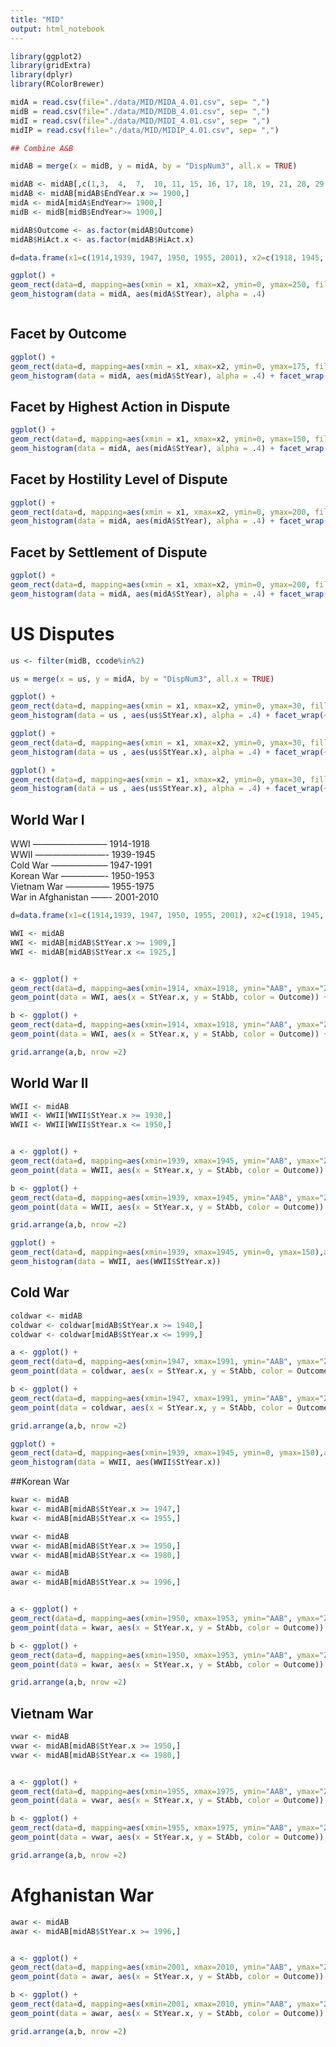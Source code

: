 ```yaml
---
title: "MID"
output: html_notebook
---
```


```r
library(ggplot2)
library(gridExtra)
library(dplyr)
library(RColorBrewer)

midA = read.csv(file="./data/MID/MIDA_4.01.csv", sep= ",")
midB = read.csv(file="./data/MID/MIDB_4.01.csv", sep= ",")
midI = read.csv(file="./data/MID/MIDI_4.01.csv", sep= ",")
midIP = read.csv(file="./data/MID/MIDIP_4.01.csv", sep= ",")

## Combine A&B 

midAB = merge(x = midB, y = midA, by = "DispNum3", all.x = TRUE)

midAB <- midAB[,c(1,3,	4,	7,	10,	11,	15,	16,	17,	18,	19,	21,	28,	29,	32,	33,	36,	37,	38,	39,	40,	41,	42)]
midAB <- midAB[midAB$EndYear.x >= 1900,]
midA <- midA[midA$EndYear>= 1900,]
midB <- midB[midB$EndYear>= 1900,]

midAB$Outcome <- as.factor(midAB$Outcome)
midAB$HiAct.x <- as.factor(midAB$HiAct.x)

d=data.frame(x1=c(1914,1939, 1947, 1950, 1955, 2001), x2=c(1918, 1945, 1991, 1953, 1975, 2010), y1=c(0,0,0,0,0,0), Conflict=c("WWI", "WWII", "Cold War", "Korean War", "Vietnam War", "Afghanistan War"), r=c(1,2,3,4,5,6))

ggplot() + 
geom_rect(data=d, mapping=aes(xmin = x1, xmax=x2, ymin=0, ymax=250, fill = Conflict ),alpha=0.5) +
geom_histogram(data = midA, aes(midA$StYear), alpha = .4) 



```

## Facet by Outcome
```r
ggplot() + 
geom_rect(data=d, mapping=aes(xmin = x1, xmax=x2, ymin=0, ymax=175, fill = Conflict ),alpha=0.5) +
geom_histogram(data = midA, aes(midA$StYear), alpha = .4) + facet_wrap(~Outcome)

```


## Facet by Highest Action in Dispute 

```r
ggplot() + 
geom_rect(data=d, mapping=aes(xmin = x1, xmax=x2, ymin=0, ymax=150, fill = Conflict ),alpha=0.5) +
geom_histogram(data = midA, aes(midA$StYear), alpha = .4) + facet_wrap(~HiAct)

```


## Facet by Hostility Level of Dispute 
```r
ggplot() + 
geom_rect(data=d, mapping=aes(xmin = x1, xmax=x2, ymin=0, ymax=200, fill = Conflict ),alpha=0.5) +
geom_histogram(data = midA, aes(midA$StYear), alpha = .4) + facet_wrap(~HostLev)

```


## Facet by Settlement of Dispute 
```r
ggplot() + 
geom_rect(data=d, mapping=aes(xmin = x1, xmax=x2, ymin=0, ymax=200, fill = Conflict ),alpha=0.5) +
geom_histogram(data = midA, aes(midA$StYear), alpha = .4) + facet_wrap(~Settle)

```



# US Disputes 

```r
us <- filter(midB, ccode%in%2)

us = merge(x = us, y = midA, by = "DispNum3", all.x = TRUE)

ggplot() + 
geom_rect(data=d, mapping=aes(xmin = x1, xmax=x2, ymin=0, ymax=30, fill = Conflict ),alpha=0.3) +
geom_histogram(data = us , aes(us$StYear.x), alpha = .4) + facet_wrap(~Outcome)

```


```r
ggplot() + 
geom_rect(data=d, mapping=aes(xmin = x1, xmax=x2, ymin=0, ymax=30, fill = Conflict ),alpha=0.3) +
geom_histogram(data = us , aes(us$StYear.x), alpha = .4) + facet_wrap(~Orig)

```


```r
ggplot() + 
geom_rect(data=d, mapping=aes(xmin = x1, xmax=x2, ymin=0, ymax=30, fill = Conflict ),alpha=0.3) +
geom_histogram(data = us , aes(us$StYear.x), alpha = .4) + facet_wrap(~HostLev.x)

```









## World War I 

WWI    -------------------------- 1914-1918  
WWII  ------------------------- 1939-1945  
Cold War -------------------- 1947-1991  
Korean War ---------------- 1950-1953  
Vietnam War --------------- 1955-1975  
War in Afghanistan ------- 2001-2010 



```r

d=data.frame(x1=c(1914,1939, 1947, 1950, 1955, 2001), x2=c(1918, 1945, 1991, 1953, 1975, 2010), y1=c(0,0,0,0,0,0), Conflict=c("WWI", "WWII", "Cold War", "Korean War", "Vietnam War", "Afghanistan War"), r=c(1,2,3,4,5,6))

WWI <- midAB
WWI <- midAB[midAB$StYear.x >= 1909,]
WWI <- midAB[midAB$StYear.x <= 1925,]


a <- ggplot() + 
geom_rect(data=d, mapping=aes(xmin=1914, xmax=1918, ymin="AAB", ymax="ZIM"),alpha=0.15, fill = "salmon" ) +
geom_point(data = WWI, aes(x = StYear.x, y = StAbb, color = Outcome)) + facet_wrap(~SideA)

b <- ggplot() + 
geom_rect(data=d, mapping=aes(xmin=1914, xmax=1918, ymin="AAB", ymax="ZIM"),alpha=0.15, fill = "salmon" ) +
geom_point(data = WWI, aes(x = StYear.x, y = StAbb, color = Outcome)) + facet_wrap(~Orig)

grid.arrange(a,b, nrow =2)

```

## World War II
```r
WWII <- midAB
WWII <- WWII[WWII$StYear.x >= 1930,]
WWII <- WWII[WWII$StYear.x <= 1950,]


a <- ggplot() + 
geom_rect(data=d, mapping=aes(xmin=1939, xmax=1945, ymin="AAB", ymax="ZIM"),alpha=0.15, fill = "salmon" ) +
geom_point(data = WWII, aes(x = StYear.x, y = StAbb, color = Outcome)) + facet_wrap(~SideA)

b <- ggplot() + 
geom_rect(data=d, mapping=aes(xmin=1939, xmax=1945, ymin="AAB", ymax="ZIM"),alpha=0.15, fill = "salmon" ) +
geom_point(data = WWII, aes(x = StYear.x, y = StAbb, color = Outcome)) + facet_wrap(~Orig)

grid.arrange(a,b, nrow =2)
```

```r
ggplot() + 
geom_rect(data=d, mapping=aes(xmin=1939, xmax=1945, ymin=0, ymax=150),alpha=0.15, fill = "gray" ) +
geom_histogram(data = WWII, aes(WWII$StYear.x)) 


```





## Cold War 
```r
coldwar <- midAB
coldwar <- coldwar[midAB$StYear.x >= 1940,]
coldwar <- coldwar[midAB$StYear.x <= 1999,]

a <- ggplot() + 
geom_rect(data=d, mapping=aes(xmin=1947, xmax=1991, ymin="AAB", ymax="ZIM"),alpha=0.15, fill = "salmon" ) +
geom_point(data = coldwar, aes(x = StYear.x, y = StAbb, color = Outcome)) + facet_wrap(~SideA)

b <- ggplot() + 
geom_rect(data=d, mapping=aes(xmin=1947, xmax=1991, ymin="AAB", ymax="ZIM"),alpha=0.15, fill = "salmon" ) +
geom_point(data = coldwar, aes(x = StYear.x, y = StAbb, color = Outcome)) + facet_wrap(~Orig)

grid.arrange(a,b, nrow =2)
```



```r
ggplot() + 
geom_rect(data=d, mapping=aes(xmin=1939, xmax=1945, ymin=0, ymax=150),alpha=0.15, fill = "gray" ) +
geom_histogram(data = WWII, aes(WWII$StYear.x)) 

```


##Korean War 
```r
kwar <- midAB
kwar <- midAB[midAB$StYear.x >= 1947,]
kwar <- midAB[midAB$StYear.x <= 1955,]

vwar <- midAB
vwar <- midAB[midAB$StYear.x >= 1950,]
vwar <- midAB[midAB$StYear.x <= 1980,]

awar <- midAB
awar <- midAB[midAB$StYear.x >= 1996,]


a <- ggplot() + 
geom_rect(data=d, mapping=aes(xmin=1950, xmax=1953, ymin="AAB", ymax="ZIM"),alpha=0.15, fill = "salmon" ) +
geom_point(data = kwar, aes(x = StYear.x, y = StAbb, color = Outcome)) + facet_wrap(~SideA)

b <- ggplot() + 
geom_rect(data=d, mapping=aes(xmin=1950, xmax=1953, ymin="AAB", ymax="ZIM"),alpha=0.15, fill = "salmon" ) +
geom_point(data = kwar, aes(x = StYear.x, y = StAbb, color = Outcome)) + facet_wrap(~Orig)

grid.arrange(a,b, nrow =2)
```


## Vietnam War
```r

vwar <- midAB
vwar <- midAB[midAB$StYear.x >= 1950,]
vwar <- midAB[midAB$StYear.x <= 1980,]


a <- ggplot() + 
geom_rect(data=d, mapping=aes(xmin=1955, xmax=1975, ymin="AAB", ymax="ZIM"),alpha=0.15, fill = "salmon" ) +
geom_point(data = vwar, aes(x = StYear.x, y = StAbb, color = Outcome)) + facet_wrap(~SideA)

b <- ggplot() + 
geom_rect(data=d, mapping=aes(xmin=1955, xmax=1975, ymin="AAB", ymax="ZIM"),alpha=0.15, fill = "salmon" ) +
geom_point(data = vwar, aes(x = StYear.x, y = StAbb, color = Outcome)) + facet_wrap(~Orig)

grid.arrange(a,b, nrow =2)
```


# Afghanistan War 
```r

awar <- midAB
awar <- midAB[midAB$StYear.x >= 1996,]


a <- ggplot() + 
geom_rect(data=d, mapping=aes(xmin=2001, xmax=2010, ymin="AAB", ymax="ZIM"),alpha=0.15, fill = "salmon" ) +
geom_point(data = awar, aes(x = StYear.x, y = StAbb, color = Outcome)) + facet_wrap(~SideA)

b <- ggplot() + 
geom_rect(data=d, mapping=aes(xmin=2001, xmax=2010, ymin="AAB", ymax="ZIM"),alpha=0.15, fill = "salmon" ) +
geom_point(data = awar, aes(x = StYear.x, y = StAbb, color = Outcome)) + facet_wrap(~Orig)

grid.arrange(a,b, nrow =2)
```



